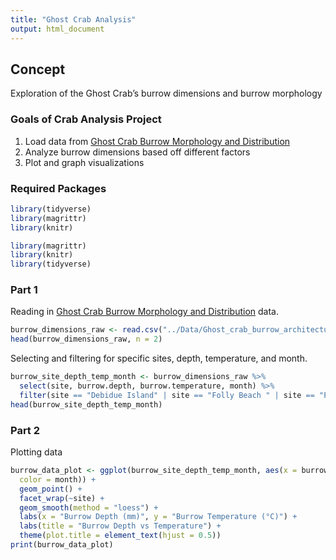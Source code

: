 ```yaml
---
title: "Ghost Crab Analysis"
output: html_document
---
```

## Concept
Exploration of the Ghost Crab's burrow dimensions and burrow morphology

### Goals of Crab Analysis Project 
1. Load data from [Ghost Crab Burrow Morphology and Distribution](https://doi.org/10.6084/m9.figshare.6895109)
2. Analyze burrow dimensions based off different factors 
3. Plot and graph visualizations

### Required Packages
```r
library(tidyverse)
library(magrittr)
library(knitr)
```

```r
library(magrittr)
library(knitr)
library(tidyverse)
```

### Part 1
Reading in [Ghost Crab Burrow Morphology and Distribution](https://doi.org/10.6084/m9.figshare.6895109) data.
```r
burrow_dimensions_raw <- read.csv("../Data/Ghost_crab_burrow_architecture.csv")
head(burrow_dimensions_raw, n = 2)
```

Selecting and filtering for specific sites, depth, temperature, and month.
```r
burrow_site_depth_temp_month <- burrow_dimensions_raw %>%
  select(site, burrow.depth, burrow.temperature, month) %>%
  filter(site == "Debidue Island" | site == "Folly Beach " | site == "Pawleys Island 1" | site == "Edisto Beach")
head(burrow_site_depth_temp_month)
```

### Part 2
Plotting data
```r
burrow_data_plot <- ggplot(burrow_site_depth_temp_month, aes(x = burrow.depth, y = burrow.temperature,
  color = month)) +
  geom_point() +
  facet_wrap(~site) +
  geom_smooth(method = "loess") +
  labs(x = "Burrow Depth (mm)", y = "Burrow Temperature (°C)") +
  labs(title = "Burrow Depth vs Temperature") +
  theme(plot.title = element_text(hjust = 0.5))
print(burrow_data_plot)
```



